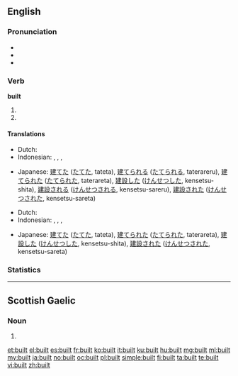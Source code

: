 ==English==

===Pronunciation===
* {{IPA|/ˈbɪlt/}}
* {{audio|en-us-built.ogg|Audio (US)}}
* {{rhymes|ɪlt}}

===Verb===
'''built'''

# {{simple past of|[[build]]}}
# {{past participle of|[[build]]}}

====Translations====
{{trans-top|simple past of build}}
* Dutch: {{t-|nl|bouwde}}
* Indonesian: {{t-|id|bangun|alt=membangun|xs=Indonesian}}, {{t-|id|diri|alt=mendirikan|xs=Indonesian}}, {{t-|id|bangun|alt=dibangun|xs=Indonesian}}, {{t-|id|diri|alt=didirikan|xs=Indonesian}}
{{trans-mid}}
* Japanese: [[建てた]] ([[たてた]], tateta), [[建てられる]] ([[たてられる]], taterareru), [[建てられた]] ([[たてられた]], taterareta), [[建設]]した ([[けんせつ]]した, kensetsu-shita), [[建設]]される ([[けんせつ]]される, kensetsu-sareru), [[建設]]された ([[けんせつ]]された, kensetsu-sareta)
{{trans-bottom}}

{{trans-top|past participle of build}}
* Dutch: {{t+|nl|gebouwd}}
* Indonesian: {{t-|id|bangun|alt=membangun|xs=Indonesian}}, {{t-|id|diri|alt=mendirikan|xs=Indonesian}}, {{t-|id|bangun|alt=dibangun|xs=Indonesian}}, {{t-|id|diri|alt=didirikan|xs=Indonesian}}
{{trans-mid}}
* Japanese: [[建てた]] ([[たてた]], tateta), [[建てられた]] ([[たてられた]], taterareta), [[建設]]した ([[けんせつ]]した, kensetsu-shita), [[建設]]された ([[けんせつ]]された, kensetsu-sareta)
{{trans-bottom}}

===Statistics===
{{rank|meeting|corner|spite|900|built|lower|lead|wouldn't}}

----

==Scottish Gaelic==

===Noun===
{{infl|gd|noun form}} 

# {{genitive of|[[balt #Scottish Gaelic|balt]]|lang=gd}}

[[et:built]]
[[el:built]]
[[es:built]]
[[fr:built]]
[[ko:built]]
[[it:built]]
[[ku:built]]
[[hu:built]]
[[mg:built]]
[[ml:built]]
[[my:built]]
[[ja:built]]
[[no:built]]
[[oc:built]]
[[pl:built]]
[[simple:built]]
[[fi:built]]
[[ta:built]]
[[te:built]]
[[vi:built]]
[[zh:built]]